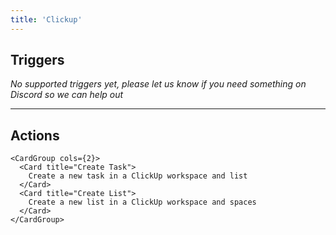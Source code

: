 ```yaml
---
title: 'Clickup'
---
```


## Triggers

*No supported triggers yet, please let us know if you need something on Discord so we can help out* 


---

## Actions


    <CardGroup cols={2}>
      <Card title="Create Task">
        Create a new task in a ClickUp workspace and list
      </Card>
      <Card title="Create List">
        Create a new list in a ClickUp workspace and spaces
      </Card>
    </CardGroup>
    
